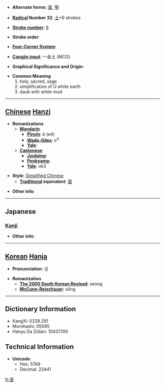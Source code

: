 * '''Alternate forms''': [[堊]], [[聖]]

* '''[[Wiktionary:Chinese radical index| Radical]] Number 32''': [[Wiktionary:Chinese radical index 土|土]]+6 strokes

* '''[[Wiktionary:Chinese total strokes index|Stroke number]]''': [[Wiktionary:Chinese total strokes index 9|9]]

* '''Stroke order''': 

* '''[[Wiktionary:Chinese four corner index|Four-Corner System]]''': 

* '''[[Wiktionary:Chinese Cangjie index|Cangjie input]]''': 一金土 (MCG)

* '''Graphical Significance and Origin''': 

* '''Common Meaning'''
*#holy, sacred, sage
*# simplification of Ü white earth
*# daub with white mud


----

== [[Chinese]] [[Hanzi]] ==

* '''Romanizations'''
** '''[[Mandarin]]'''
*** '''[[Pinyin]]''': è (e4)
*** '''[[Wade-Giles]]''': o<sup>4</sup>
*** '''[[Yale]]''': 
** '''[[Cantonese]]'''
*** '''[[Jyutping]]''':
*** '''[[Penkyamp]]''': 
*** '''[[Yale]]''': ok3

* '''Style''': [[Simplified Chinese]] 
** '''[[Traditional Chinese|Traditional]] equivalent''': [[堊]]

* '''Other info''': 

----

==Japanese==
===[[Kanji]]===
{{kanji|on readings=[[せい]] (sei), [[しょう]] (shō)
|kun readings=[[ひじり]] (hijiri)
}}

* '''Other info''':  

----

== [[Korean]] [[Hanja]] ==

* '''Pronunciation''': 성

* '''Romanization'''
** '''[[The 2000 South Korean Revised Romanization|The 2000 South Korean Revised]]''': seong
** '''[[McCune-Reischauer]]''': sŏng

----

== Dictionary Information ==

* KangXi: 0228.291
* Morohashi: 05085
* Hanyu Da Zidian: 10437.100

== Technical Information ==

* '''Unicode''':
** Hex: 57A9
** Decimal: 22441

[[fr:垩]]